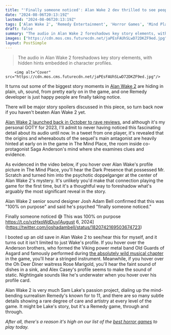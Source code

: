 ```yaml
---
title: "'Finally someone noticed': Alan Wake 2 dev thrilled to see people pick up on major story clues hidden in the audio almost a year later"
date: "2024-08-06T20:13:19Z"
lastmod: "2024-08-06T20:13:19Z"
tags: ['Alan Wake 2', 'Remedy Entertainment', 'Horror Games', 'Mind Place']
draft: false
summary: "The audio in Alan Wake 2 foreshadows key story elements, with hidden hints embedded in character profiles."
images: ["https://cdn.mos.cms.futurecdn.net/jaPEsFAUhSLwD72DKZF9ed.jpg"]
layout: PostSimple
---
```

> The audio in Alan Wake 2 foreshadows key story elements, with hidden hints embedded in character profiles.


        <img alt="Cover" src="https://cdn.mos.cms.futurecdn.net/jaPEsFAUhSLwD72DKZF9ed.jpg"/>
        
It turns out some of the biggest story moments in [Alan Wake 2](https://www.gamesradar.com/alan-wake-2-guide/) are hiding in plain, uh, sound, from pretty early on in the game, and one Remedy developer is just happy people are finally taking notice.

There will be major story spoilers discussed in this piece, so turn back now if you haven't beaten Alan Wake 2 yet.

[Alan Wake 2 launched back in October to rave reviews](https://www.gamesradar.com/alan-wake-2-critics-choice-gja-2023/), and although it's my personal GOTY for 2023, I'll admit to never having noticed this fascinating detail about its audio until now. In a tweet from one player, it's revealed that the origins and whereabouts of the sequel's main antagonist are heavily hinted at early on in the game in The Mind Place, the room inside co-protagonist Saga Anderson's mind where she examines clues and evidence. 

As evidenced in the video below, if you hover over Alan Wake's profile picture in The Mind Place, you'll hear the Dark Presence that possessed Mr. Scratch and turned him into the psychotic doppelganger at the center of Alan Wake 2's mystery. It's unlikely you'd make that connection playing the game for the first time, but it's a thoughtful way to foreshadow what's arguably the most significant reveal in the story.

Alan Wake 2 senior sound designer Josh Adam Bell confirmed that this was "100% on purpose" and said he's psyched "finally someone noticed."

Finally someone noticed 😅 This was 100% on purpose https://t.co/vzHxoWdDuy[August 6, 2024](https://twitter.com/joshadambell/status/1820742169503674723)

I booted up an old save in Alan Wake 2 to see/hear this for myself, and it turns out it isn't limited to just Wake's profile. If you hover over the Anderson brothers, who formed the Viking power metal band Old Guards of Asgard and famously performed during [the absolutely wild musical chapter](https://www.gamesradar.com/alan-wake-2s-musical-chapter-isnt-just-a-good-time-it-shows-remedy-at-its-best/) in the game, you'll hear a stringed instrument. Meanwhile, if you hover over the Oh Deer Diner waitress Rose Marigold, you'll hear the faint sound of dishes in a sink, and Alex Casey's profile seems to make the sound of static. Nightingale sounds like he's underwater when you hover over his profile card.

Alan Wake 2 is very much Sam Lake's passion project, dialing up the mind-bending surrealism Remedy's known for to 11, and there are so many subtle details showing a rare degree of care and artistry at every level of the game. It might be Lake's story, but it's a Remedy game, through and through.

*After all, there's a reason it's high on our list of the *[<em>best horror games</em>](https://www.gamesradar.com/best-horror-games/)* to play today.*
        